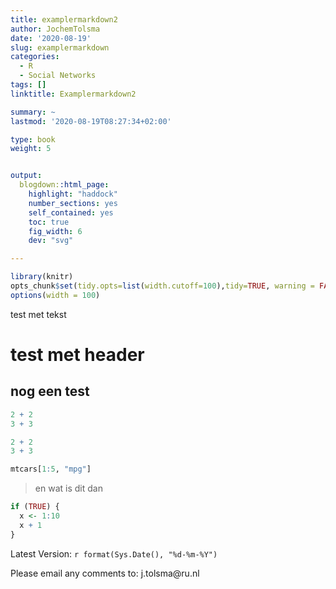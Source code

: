```yaml
---
title: examplermarkdown2
author: JochemTolsma
date: '2020-08-19'
slug: examplermarkdown
categories:
  - R
  - Social Networks
tags: []
linktitle: Examplermarkdown2

summary: ~
lastmod: '2020-08-19T08:27:34+02:00'

type: book
weight: 5


output:
  blogdown::html_page:
    highlight: "haddock"
    number_sections: yes
    self_contained: yes
    toc: true
    fig_width: 6
    dev: "svg"

---
```



<!--set global settings--> 
```r
library(knitr)
opts_chunk$set(tidy.opts=list(width.cutoff=100),tidy=TRUE, warning = FALSE, message = FALSE, cache=TRUE)
options(width = 100)
```


test met tekst

# test met header

## nog een test


```r
2 + 2
3 + 3
```

```r
2 + 2
3 + 3
```


```r
mtcars[1:5, "mpg"]
```

> en wat is dit dan


```r
if (TRUE) {
  x <- 1:10
  x + 1
}
```



Latest Version: `r format(Sys.Date(), "%d-%m-%Y")`

Please email any comments to: j.tolsma@ru.nl	
